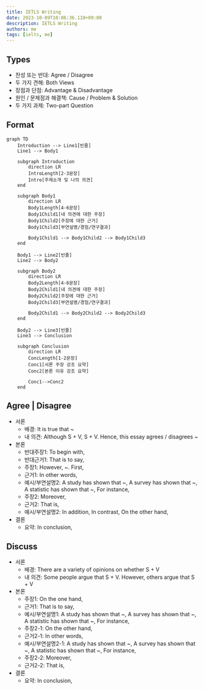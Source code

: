 ```yaml
---
title: IETLS Writing
date: 2023-10-09T10:06:36.118+09:00
description: IETLS Writing
authors: me
tags: [ielts, me]
---
```


## Types

- 찬성 또는 반대: Agree / Disagree
- 두 가지 견해: Both Views
- 장점과 단점: Advantage & Disadvantage
- 원인 / 문제점과 해결책: Cause / Problem & Solution
- 두 가지 과제: Two-part Question

## Format

```mermaid
graph TD
    Introduction --> Line1[빈줄]
    Line1 --> Body1

    subgraph Introduction
        direction LR
        IntroLength[2-3문장]
        Intro[주제소개 및 나의 의견]
    end

    subgraph Body1
        direction LR
        Body1Length[4-6문장]
        Body1Child1[내 의견에 대한 주장]
        Body1Child2[주장에 대한 근거]
        Body1Child3[부연설명/경험/연구결과]

        Body1Child1 --> Body1Child2 --> Body1Child3
    end

    Body1 --> Line2[빈줄]
    Line2 --> Body2

    subgraph Body2
        direction LR
        Body2Length[4-6문장]
        Body2Child1[내 의견에 대한 주장]
        Body2Child2[주장에 대한 근거]
        Body2Child3[부연설명/경험/연구결과]

        Body2Child1 --> Body2Child2 --> Body2Child3
    end

    Body2 --> Line3[빈줄]
    Line3 --> Conclusion

    subgraph Conclusion
        direction LR
        ConcLength[1-2문장]
        Conc1[서론 주장 강조 요약]
        Conc2[본론 이유 강조 요약]

        Conc1-->Conc2
    end
```

## Agree | Disagree

- 서론
  - 배경: It is true that ~
  - 내 의견: Although S + V, S + V. Hence, this essay agrees / disagrees ~
- 본론
  - 반대주장1: To begin with,
  - 반대근거1: That is to say,
  - 주장1: However, ~. First,
  - 근거1: In other words,
  - 예시/부연설명2: A study has shown that ~, A survey has shown that ~, A statistic has shown that ~, For instance,
  - 주장2: Moreover,
  - 근거2: That is,
  - 예시/부연설명2: In addition, In contrast, On the other hand,
- 결론
  - 요약: In conclusion,

## Discuss

- 서론
  - 배경: There are a variety of opinions on whether S + V
  - 내 의견: Some people argue that S + V. However, others argue that S + V
- 본론
  - 주장1: On the one hand,
  - 근거1: That is to say,
  - 예시/부연설명1: A study has shown that ~, A survey has shown that ~, A statistic has shown that ~, For instance,
  - 주장2-1: On the other hand,
  - 근거2-1: In other words,
  - 예시/부연설명2-1: A study has shown that ~, A survey has shown that ~, A statistic has shown that ~, For instance,
  - 주장2-2: Moreover,
  - 근거2-2: That is,
- 결론
  - 요약: In conclusion,
